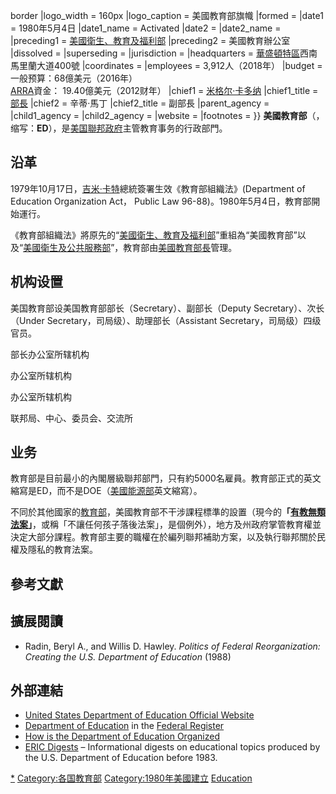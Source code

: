 {{noteTA
|G1=PresidentsUS
|G2=US Government
}}
{{Infobox Government agency
|agency_name     = 美国教育部
|type            = 美国联邦政府行政部门
|nativename      = United States  Department of Education
|nativename_a    =
|nativename_r    =
|seal            = US-DeptOfEducation-Seal.svg
|seal_width      = 160px
|seal_caption    = 美國教育部旗幟
|logo            = Flag of the United States Department of Education.svg{{!}}border
|logo_width      = 160px
|logo_caption    = 美國教育部旗幟
|formed          = {{Start date and years ago|1979|10|17}}
|date1           = 1980年5月4日
|date1_name      = Activated
|date2           =
|date2_name      =
|preceding1      = [[美國衛生及公共服務部|美國衛生、教育及福利部]]
|preceding2      = 美國教育辦公室
|dissolved       =
|superseding     =
|jurisdiction    = {{USA}}
|headquarters    = {{USA}}[[華盛頓特區|華盛頓特區]]西南馬里蘭大道400號
|coordinates     = {{coord|38|53|11.45|N|77|1|7.86|W|type:landmark|display=inline,title}}
|employees       = 3,912人（2018年）
|budget          = 一般预算：68億美元（2016年）<br />[[2009年美國復蘇與再投資法案|ARRA]]資金： 19.40億美元（2012财年）
|chief1     = [[米格尔·卡多纳|米格尔·卡多纳]]
|chief1_title = [[美國教育部長|部長]]
|chief2    = 辛蒂·馬丁
|chief2_title = 副部長
|parent_agency   =
|child1_agency   =
|child2_agency   =
|website         = {{URL|https://www.ed.gov}}
|footnotes       =
}}
'''美國教育部'''（{{lang-en|United States Department of Education}}，缩写：'''ED'''），是[[美国|美国]][[美國聯邦政府|聯邦政府]]主管教育事务的行政部門。

== 沿革 ==
1979年10月17日，[[吉米·卡特|吉米·卡特]]總統簽署生效《教育部組織法》(Department of Education Organization Act， Public Law 96-88)。1980年5月4日，教育部開始運行。

《教育部組織法》將原先的“[[美國衛生、教育及福利部|美國衛生、教育及福利部]]”重組為“美國教育部”以及“[[美國衛生及公共服務部|美國衛生及公共服務部]]”，教育部由[[美國教育部長|美國教育部長]]管理。

== 机构设置 ==
美国教育部设美国教育部部长（Secretary）、副部长（Deputy Secretary）、次长（Under Secretary，司局级）、助理部长（Assistant Secretary，司局级）四级官员。

; 部长办公室所辖机构
{{columns-list|2|
*{{le|国立教育图书馆|ational Library of Education (United States)}}
*通信和外联办公室
*安全办公室
*卫生办公室
*政策办公室
*教育政策办公室
*行政法规办公室
*应急管理办公室
*教育部警察
*国际事务办公室
*国家教育大学
*首席运营官办公室
*总法律顾问办公室
*{{link-en|总监察长办公室|Office of Inspector General}}
*立法和国会事务办公室
*{{le|人权办公室|Office for Civil Rights}}
*{{le|教育科技办公室|Office of Educational Technology}}
*{{le|教育情报办公室|Office of Educational Intelligence}}
*教育统计办公室
*{{link-en|教育科学研究院|Institute of Education Sciences}}
**{{link-en|国家教育统计中心|National Center for Education Statistics}}
***{{link-en|国家教育进展评估|National Assessment of Educational Progress}}
***{{link-en|教育资源信息中心|Education Resources Information Center}}
*革新和改进办公室
*首席财务官办公室
*管理办公室
*首席信息官办公室
*规划、评价和政策开发办公室
**预算处
**首席采购官办公室
**首席人力资源官办公室
**首席技术官办公室
**首席信息安全官办公室
**行政办公室
*风险管理办公室
}}

;{{link-en|美国教育部副部长|United States Deputy Secretary of Education}}办公室所辖机构
{{columns-list|2|
*{{link-en|初等和中等教育办公室|Office of Elementary and Secondary Education}}
**{{link-en|移民教育办公室|Office of Migrant Education}}
**{{link-en|学生安全和健康办公室|Office of Safe and Healthy Students}}
**{{le|学生成绩和学校责任项目|Student Achievement and School Accountability Programs}}
**{{le|亚裔美国人和太平洋岛民白宫倡议|White House Initiative on Asian Americans and Pacific Islanders}}（AAPI）
**{{link-en|西班牙裔美国人教育卓越白宫倡议|White House Initiative on Educational Excellence for Hispanics}}
**美洲印第安人和阿拉斯加原住民教育白宫倡议
**非裔美国人卓越教育白宫倡议
*英语有限熟练学生英语习得、语言提高和学术成绩办公室（OELA）
*{{link-en|特殊教育和康复服务办公室|Office of Special Education and Rehabilitative Services}}
**{{link-en|国家残障和康复研究院|National Institute on Disability and Rehabilitation Research}}
**{{link-en|特殊教育项目办公室|Office of Special Education Programs}}
**{{link-en|康复服务局|Rehabilitation Services Administration}}
}}

; {{link-en|美国教育部次长|Under Secretary of Education}}办公室所辖机构
{{columns-list|2|
*中等教育办公室（OPE）
*{{le|职业和成人教育办公室|Office of Career, Technical, and Adult Education}}
*{{le|联邦学生援助办公室|Federal Student Aid}}
*总统印第安部落学院和大学顾问委员会（WHITCU）
*总统黑人历史名人学院和大学顾问委员会（WHIHBCU）
}}

; 联邦局、中心、委员会、交流所
{{columns-list|2|
*咨询委员会
*国家评估理事会（NAGB）
*印第安教育全国咨询委员会（NACIE）
*联邦机构间教育委员会（FICE）
*无障碍学生辅导教育辅导材料咨询委员会
*改善后期教育基金国家委员会（FIPSE）
*{{le|教育设施交流所|Education Facilities Clearinghouse}}
*{{le|国家资源中心|National Resource Center}}
}}

== 业务 ==
教育部是目前最小的內閣層級聯邦部門，只有約5000名雇員。教育部正式的英文縮寫是ED，而不是DOE（[[美國能源部|美國能源部]]英文縮寫）。

不同於其他國家的[[中華民國教育部|教育部]]，美國教育部不干涉課程標準的設置（現今的'''「[[有教無類法案|有教無類法案]]」'''，或稱「不讓任何孩子落後法案」，是個例外），地方及州政府掌管教育權並決定大部分課程。教育部主要的職權在於編列聯邦補助方案，以及執行聯邦關於民權及隱私的教育法案。

== 參考文獻 ==
{{Reflist|2}}

== 擴展閱讀 ==
* Radin, Beryl A., and Willis D. Hawley. ''Politics of Federal Reorganization: Creating the U.S. Department of Education'' (1988)

==外部連結==
{{Commons category|United States Department of Education}}
* [https://www.ed.gov United States Department of Education Official Website]
* [https://www.federalregister.gov/agencies/education-department Department of Education] in the [[Federal_Register|Federal Register]]
* [http://www.ed.gov/about/overview/focus/what_pg6.html#howis How is the Department of Education Organized]
* [http://www.ericdigests.org/ ERIC Digests] – Informational digests on educational topics produced by the U.S. Department of Education before 1983.

{{USCabinet}}
{{美國聯邦政府}}

[[Category:美国教育部|*]]
[[Category:各国教育部|Category:各国教育部]]
[[Category:1980年美國建立|Category:1980年美國建立]]
[[Category:1980年建立政府機構|Education]]